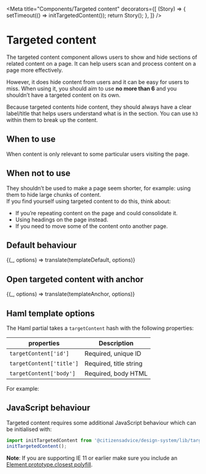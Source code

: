 

<Meta
  title="Components/Targeted content"
  decorators={[
    (Story) => {
      setTimeout(() => initTargetedContent());
      return Story();
    },
  ]}
/>

# Targeted content

The targeted content component allows users to show and hide sections of related content on a page. It can help users scan and process content on a page more effectively. 

However, it does hide content from users and it can be easy for users to miss. When using it, you should aim to use **no more than 6** and you shouldn’t have a targeted content on its own. 

Because targeted contents hide content, they should always have a clear label/title that helps users understand what is in the section. You can use `h3` within them to break up the content.

## When to use 

When content is only relevant to some particular users visiting the page.

## When not to use

They shouldn’t be used to make a page seem shorter, for example: using them to hide large chunks of content.  
If you find yourself using targeted content to do this, think about:

- If you’re repeating content on the page and could consolidate it.
- Using headings on the page instead.
- If you need to move some of the content onto another page.

## Default behaviour

<Preview>
  <Story
    name="Default"
    parameters={{ docs: { source: { code: templateDefault.raw } } }}
  >
    {(_, options) => translate(templateDefault, options)}
  </Story>
</Preview>

## Open targeted content with anchor

<Preview>
  <Story
    name="With anchor"
    parameters={{ docs: { source: { code: templateAnchor.raw } } }}
  >
    {(_, options) => translate(templateAnchor, options)}
  </Story>
</Preview>

## Haml template options

The Haml partial takes a `targetContent` hash with the following properties:

| properties               | Description            |
| ------------------------ | ---------------------- |
| `targetContent['id']`    | Required, unique ID    |
| `targetContent['title']` | Required, title string |
| `targetContent['body']`  | Required, body HTML    |

For example:

<Source dark="true" language="haml" code={templateDefault.raw} />

## JavaScript behaviour

Targeted content requires some additional JavaScript behaviour which can be initialised with:

```js
import initTargetedContent from '@citizensadvice/design-system/lib/targeted-content';
initTargetedContent();
```

**Note**: If you are supporting IE 11 or earlier make sure you include an [Element.prototype.closest polyfill](https://www.npmjs.com/package/element-closest).
